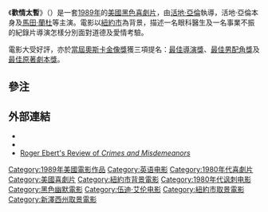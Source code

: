 {{Link style|time=2015-12-11T05:12:51+00:00}}
{{unreferenced|time=2014-05-04T15:10:08+00:00}}
{{noteTA
|T=zh-tw:愛與罪; zh-hans:犯罪与不端; zh-hk:歡情太暫;
|G1=Show
|1=zh-tw:愛與罪; zh-hans:犯罪与不端; zh-hk:歡情太暫;}}
{{Infobox_Film 
|  name     = 歡情太暫
| original_name = ''Crimes and Misdemeanors''
| tw_name = 愛與罪
| hk_name = 歡情太暫
|  image          = Crimes_and_misdemeanors2.jpg
| image_size =
|   caption =電影美版海報
|  director       = [[活地·亞倫|活地·亞倫]] 
|  producer       = [[Robert_Greenhut|Robert Greenhut]] 
|  writer         = 活地·亞倫
|  starring       = [[馬田·蘭杜|馬田·蘭杜]]（[[:en:Martin_Landau|Martin Landau]]）<br>活地·亞倫<br>[[美雅·花露|美雅·花露]]<br>[[亞倫·艾達|亞倫·艾達]]<br>[[安祖莉嘉·侯斯頓|安祖莉嘉·侯斯頓]]（[[:en:Anjelica_Huston|Anjelica Huston]]）<br>[[傑利·奧巴克|傑利·奧巴克]]（[[:en:Jerry_Orbach|Jerry Orbach]]）
|  music    = [[Franz_Schubert|Franz Schubert]] 
|  cinematography = [[史汶·尼克維斯特|史汶·尼克維斯特]]（[[:en:Sven_Nykvist|Sven Nykvist]]） 
|   editing        = [[Susan_E._Morse|Susan E. Morse]] 
|  distributor    = [[Orion_Pictures|Orion Pictures]] 
|  released   = {{start date|1989|10|13}} 
|  runtime        = 107分鐘
|  language = [[英語|英語]]
|  awards         = 
|  budget         = $1千3百萬 
|  gross          = $18,254,702（美國）}}
《'''歡情太暫'''》（{{lang-en|''Crimes and Misdemeanors''}}）是一套[[1989年電影|1989年]]的[[美國電影|美國]][[黑色幽默|黑色]][[喜劇片|喜劇片]]，由[[活地·亞倫|活地·亞倫]]執導，活地·亞倫本身及[[馬田·蘭杜|馬田·蘭杜]]等主演。電影以[[紐約市|紐約市]]為背景，描述一名眼科醫生及一名事業不振的紀錄片導演怎樣分別面對道德及愛情考驗。

電影大受好評，亦於[[第62屆奧斯卡金像獎|當屆]][[奧斯卡金像獎|奧斯卡金像獎]]獲三項提名：[[奧斯卡最佳導演獎|最佳導演獎]]、[[奧斯卡最佳男配角獎|最佳男配角獎]]及[[奧斯卡最佳原著劇本獎|最佳原著劇本獎]]。

==參注==
{{Reflist}}

==外部連結==
{{wikiquote}}
*{{imdb title|0097123}}
*{{amg movie|11528}}
*[http://rogerebert.suntimes.com/apps/pbcs.dll/article?AID=/19891013/REVIEWS/910130302/1023 Roger Ebert's Review of ''Crimes and Misdemeanors''] {{Wayback|url=http://rogerebert.suntimes.com/apps/pbcs.dll/article?AID=%2F19891013%2FREVIEWS%2F910130302%2F1023 |date=20120716191826 }}

{{Woody Allen Films}}
{{DEFAULTSORT:Crimes and Misdemeanors}}
[[Category:1989年美國電影作品|Category:1989年美國電影作品]]
[[Category:英语电影|Category:英语电影]]
[[Category:1980年代喜劇片|Category:1980年代喜劇片]]
[[Category:美國喜劇片|Category:美國喜劇片]]
[[Category:紐約市背景電影|Category:紐約市背景電影]]
[[Category:1980年代讽刺电影|Category:1980年代讽刺电影]]
[[Category:黑色幽默電影|Category:黑色幽默電影]]
[[Category:伍迪·艾伦电影|Category:伍迪·艾伦电影]]
[[Category:紐約市取景電影|Category:紐約市取景電影]]
[[Category:新澤西州取景電影|Category:新澤西州取景電影]]